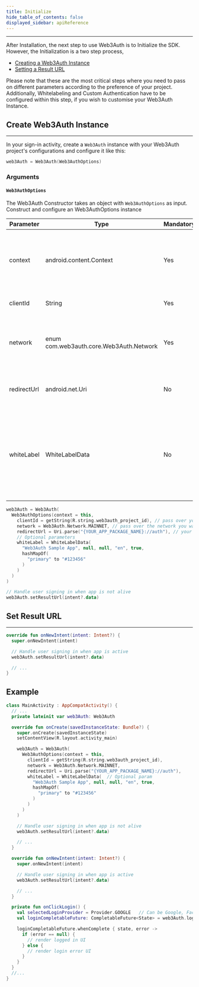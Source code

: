 ```yaml
---
title: Initialize
hide_table_of_contents: false
displayed_sidebar: apiReference
---
```


---

After Installation, the next step to use Web3Auth is to Initialize the SDK. However, the Initialization is a two step process,

- [Creating a Web3Auth Instance](#create-web3auth-instance)
- [Setting a Result URL](#set-result-url)

Please note that these are the most critical steps where you need to pass on different parameters according to the preference of your project.
Additionally, Whitelabeling and Custom Authentication have to be configured within this step, if you wish to customise your Web3Auth Instance.


## Create Web3Auth Instance

---

In your sign-in activity, create a `Web3Auth` instance with your Web3Auth project's configurations and configure it like this:

```kotlin
web3Auth = Web3Auth(Web3AuthOptions)
```

### Arguments

#### `Web3AuthOptions`

The Web3Auth Constructor takes an object with `Web3AuthOptions` as input. Construct and configure an Web3AuthOptions instance

| Parameter   | Type                                    | Mandatory | Description                                                                                                                         |
| ----------- | --------------------------------------- | --------- | ----------------------------------------------------------------------------------------------------------------------------------- |
| context     | android.content.Context                 | Yes       | Android context to launch Web-based authentication, usually is the current activity                                                 |
| clientId    | String                                  | Yes       | Your Web3Auth project ID                                                                                                            |
| network     | enum com.web3auth.core.Web3Auth.Network | Yes       | Network to run Web3Auth, either MAINNET or TESTNET or CYAN                                                                          |
| redirectUrl | android.net.Uri                         | No        | URL that Web3Auth will redirect API responses, default is `null`                                                                    |
| whiteLabel  | WhiteLabelData                          | No        | A configuration optional object to customize UI, branding, and translations for your brand. Refer WhiteLabel section for more info. |

```kotlin
web3Auth = Web3Auth(
  Web3AuthOptions(context = this,
    clientId = getString(R.string.web3auth_project_id), // pass over your Web3Auth Client ID from Developer Dashboard
    network = Web3Auth.Network.MAINNET, // pass over the network you want to use (MAINNET or TESTNET or CYAN)
    redirectUrl = Uri.parse("{YOUR_APP_PACKAGE_NAME}://auth"), // your app's redirect URL
    // Optional parameters
    whiteLabel = WhiteLabelData(
      "Web3Auth Sample App", null, null, "en", true,
      hashMapOf(
        "primary" to "#123456"
      )
    )
  )
)

// Handle user signing in when app is not alive
web3Auth.setResultUrl(intent?.data)
```

## Set Result URL

---

```kotlin
override fun onNewIntent(intent: Intent?) {
  super.onNewIntent(intent)

  // Handle user signing in when app is active
  web3Auth.setResultUrl(intent?.data)

  // ...
}
```

## Example

```kotlin
class MainActivity : AppCompatActivity() {
  // ...
  private lateinit var web3Auth: Web3Auth

  override fun onCreate(savedInstanceState: Bundle?) {
    super.onCreate(savedInstanceState)
    setContentView(R.layout.activity_main)

    web3Auth = Web3Auth(
      Web3AuthOptions(context = this,
        clientId = getString(R.string.web3auth_project_id),
        network = Web3Auth.Network.MAINNET,
        redirectUrl = Uri.parse("{YOUR_APP_PACKAGE_NAME}://auth"),
        whiteLabel = WhiteLabelData(  // Optional param
          "Web3Auth Sample App", null, null, "en", true,
          hashMapOf(
            "primary" to "#123456"
          )
        )
      )
    )

    // Handle user signing in when app is not alive
    web3Auth.setResultUrl(intent?.data)

    // ...
  }

  override fun onNewIntent(intent: Intent?) {
    super.onNewIntent(intent)

    // Handle user signing in when app is active
    web3Auth.setResultUrl(intent?.data)

    // ...
  }

  private fun onClickLogin() {
    val selectedLoginProvider = Provider.GOOGLE   // Can be Google, Facebook, Twitch etc
    val loginCompletableFuture: CompletableFuture<State> = web3Auth.login(LoginParams(selectedLoginProvider))

    loginCompletableFuture.whenComplete { state, error ->
      if (error == null) {
        // render logged in UI
      } else {
        // render login error UI
      }
    }
  }
  //...
}
```
